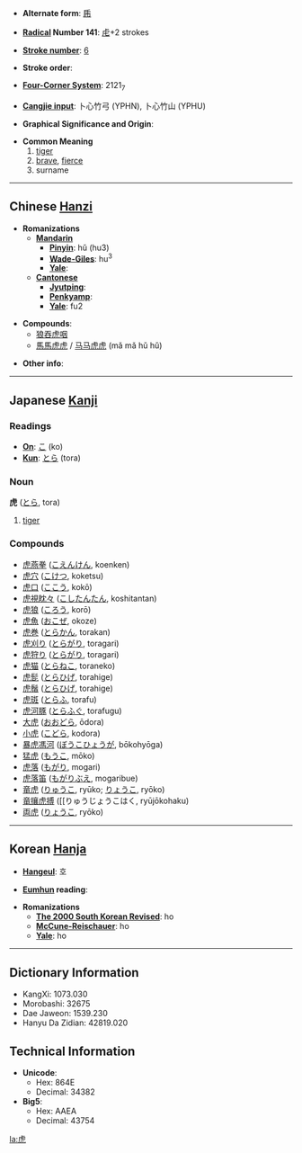 * '''Alternate form''': [[乕]]

* '''[[Wiktionary:Chinese radical index| Radical]] Number 141''': [[Wiktionary:Chinese radical index 虍|虍]]+2 strokes

* '''[[Wiktionary:Chinese total strokes index|Stroke number]]''': [[Wiktionary:Chinese total strokes index 6|6]]

* '''Stroke order''': 

* '''[[Wiktionary:Chinese four corner index|Four-Corner System]]''': 2121<sub>7</sub>

* '''[[Wiktionary:Chinese Cangjie index|Cangjie input]]''': 卜心竹弓 (YPHN), 卜心竹山 (YPHU)

* '''Graphical Significance and Origin''': 

* '''Common Meaning'''
*#[[tiger]]
*# [[brave]], [[fierce]]
*# surname

----

== Chinese [[Hanzi]] ==

* '''Romanizations'''
** '''[[Mandarin]]'''
*** '''[[Pinyin]]''': hǔ (hu3)
*** '''[[Wade-Giles]]''': hu<sup>3</sup>
*** '''[[Yale]]''': 
** '''[[Cantonese]]'''
*** '''[[Jyutping]]''':
*** '''[[Penkyamp]]''': 
*** '''[[Yale]]''': fu2

* '''Compounds''':
** [[狼吞虎咽]]
** [[馬馬虎虎]] / [[马马虎虎]] (mǎ mǎ hǔ hǔ)

* '''Other info''': 

----

== Japanese [[Kanji]] ==

===Readings===
* '''[[On]]''': [[こ]] (ko)
* '''[[Kun]]''': [[とら]] (tora)
===Noun===
'''虎''' ([[とら]], tora)
#[[tiger]]
===Compounds===
*[[虎燕拳]] ([[こえんけん]], koenken)
*[[虎穴]] ([[こけつ]], koketsu)
*[[虎口]] ([[ここう]], kokō)
*[[虎視眈々]] ([[こしたんたん]], koshitantan)
*[[虎狼]] ([[ころう]], korō)
*[[虎魚]] ([[おこぜ]], okoze)
*[[虎巻]] ([[とらかん]], torakan)
*[[虎刈り]] ([[とらがり]], toragari)
*[[虎狩り]] ([[とらがり]], toragari)
*[[虎猫]] ([[とらねこ]], toraneko)
*[[虎髭]] ([[とらひげ]], torahige)
*[[虎鬚]] ([[とらひげ]], torahige)
*[[虎斑]] ([[とらふ]], torafu)
*[[虎河豚]] ([[とらふぐ]], torafugu)
*[[大虎]] ([[おおどら]], ōdora)
*[[小虎]] ([[こどら]], kodora)
*[[暴虎馮河]] ([[ぼうこひょうが]], bōkohyōga)
*[[猛虎]] ([[もうこ]], mōko)
*[[虎落]] ([[もがり]], mogari)
*[[虎落笛]] ([[もがりぶえ]], mogaribue)
*[[竜虎]] ([[りゅうこ]], ryūko; [[りょうこ]], ryōko)
*[[竜攘虎搏]] ([[りゅうじょうこはく, ryūjōkohaku)
*[[両虎]] ([[りょうこ]], ryōko)
----

== Korean [[Hanja]] ==

* '''[[Hangeul]]''': 호

* '''[[Eumhun]] reading''': 

* '''Romanizations'''
** '''[[The 2000 South Korean Revised Romanization|The 2000 South Korean Revised]]''': ho
** '''[[McCune-Reischauer]]''': ho
** '''[[Yale]]''': ho

----

== Dictionary Information ==

* KangXi: 1073.030
* Morobashi: 32675
* Dae Jaweon: 1539.230
* Hanyu Da Zidian: 42819.020

== Technical Information ==

* '''Unicode''':
** Hex: 864E
** Decimal: 34382
* '''Big5''':
** Hex: AAEA
** Decimal: 43754

[[la:虎]]